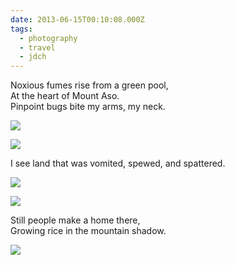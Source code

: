 ```yaml
---
date: 2013-06-15T00:10:08.000Z
tags:
  - photography
  - travel
  - jdch
---
```

Noxious fumes rise from a green pool,<br/>
At the heart of Mount Aso.<br/>
Pinpoint bugs bite my arms, my neck.

![](../../assets/photos/20130607-IMG_8128.jpg)

![](../../assets/photos/20130607-IMG_8123.jpg)

I see land that was vomited, spewed, and spattered.

![](../../assets/photos/20130607-IMG_8170.jpg)

![](../../assets/photos/20130607-IMG_8185.jpg)

Still people make a home there,<br/>
Growing rice in the mountain shadow.

![](../../assets/photos/20130607-IMG_8069.jpg)
